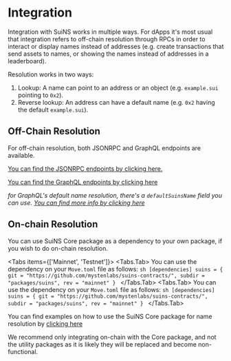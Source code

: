 
# Integration

Integration with SuiNS works in multiple ways. For dApps it's most usual that integration refers to off-chain resolution through RPCs
in order to interact or display names instead of addresses (e.g. create transactions that send assets to names, or showing the names instead of addresses
in a leaderboard).

Resolution works in two ways: 
1. Lookup: A name can point to an address or an object (e.g. `example.sui` pointing to `0x2`).
2. Reverse lookup: An address can have a default name (e.g. `0x2` having the default `example.sui`).


## Off-Chain Resolution

For off-chain resolution, both JSONRPC and GraphQL endpoints are available.

[You can find the JSONRPC endpoints by clicking here.](https://docs.sui.io/sui-api-ref#suix_resolvenameserviceaddress)

[You can find the GraphQL endpoints by clicking here](https://docs.sui.io/references/sui-api/sui-graphql/reference/api/queries/resolve-suins-address)

*for GraphQL's default name resolution, there's a `defaultSuinsName` field you can use. [You can find more info by clicking here](https://docs.sui.io/references/sui-api/sui-graphql/reference/types/objects/address)*


## On-chain Resolution

You can use SuiNS Core package as a dependency to your own package, if you wish to do on-chain resolution.

<Tabs items={['Mainnet', 'Testnet']}>
    <Tabs.Tab>
    You can use the dependency on your `Move.toml` file as follows:
    ```sh
    [dependencies]
    suins = { git = "https://github.com/mystenlabs/suins-contracts/", subdir = "packages/suins", rev = "mainnet" }
    ```
    </Tabs.Tab>
    <Tabs.Tab>
        You can use the dependency on your `Move.toml` file as follows:
    ```sh
    [dependencies]
    suins = { git = "https://github.com/mystenlabs/suins-contracts/", subdir = "packages/suins", rev = "mainnet" }
    ```
    </Tabs.Tab>
</Tabs>

You can find examples on how to use the SuiNS Core package for name resolution by [clicking here]()

<Callout type="warning" emoji="⚠️">
  We recommend only integrating on-chain with the Core package, and not the utility packages as it is likely they will be replaced
  and become non-functional. 
</Callout>
